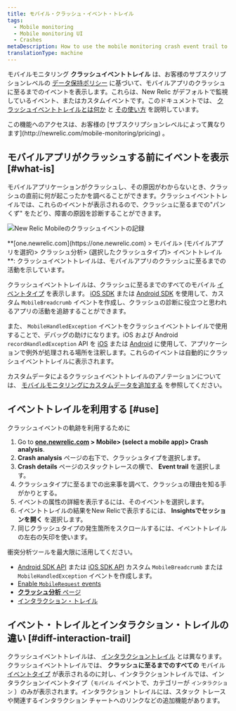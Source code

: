 ```yaml
---
title: モバイル・クラッシュ・イベント・トレイル
tags:
  - Mobile monitoring
  - Mobile monitoring UI
  - Crashes
metaDescription: How to use the mobile monitoring crash event trail to find the reasons for a mobile app crash.
translationType: machine
---
```



モバイルモニタリング **クラッシュイベントトレイル** は、お客様のサブスクリプションレベルの [データ保持ポリシー](/docs/accounts-partnerships/accounts/account-billing-usage/data-retention) に基づいて、モバイルアプリのクラッシュに至るまでのイベントを表示します。これらは、New Relic がデフォルトで監視しているイベント、またはカスタムイベントです。このドキュメントでは、 [クラッシュイベントトレイルとは何か](#what-is) と [その使い方](#use) を説明しています。

<Callout variant="tip">
  この機能へのアクセスは、お客様の [サブスクリプションレベルによって異なります](http://newrelic.com/mobile-monitoring/pricing) 。
</Callout>

## モバイルアプリがクラッシュする前にイベントを表示 [#what-is]

モバイルアプリケーションがクラッシュし、その原因がわからないとき、クラッシュの直前に何が起こったかを調べることができます。クラッシュイベントトレイルでは、これらのイベントが表示されるので、クラッシュに至るまでの"パンくず" をたどり、障害の原因を診断することができます。

<img
  src={newRelicMobileCrashEventTrail}
  title="Android-Insights-event-trail.jpg"
  alt="New Relic Mobileのクラッシュイベントの記録 "
/>

<figcaption>
  **[one.newrelic.com](https://one.newrelic.com) > モバイル> (モバイルアプリを選択)> クラッシュ分析> (選択したクラッシュタイプ)> イベントトレイル**: クラッシュイベントトレイルは、モバイルアプリのクラッシュに至るまでの活動を示しています。
</figcaption>

クラッシュイベントトレイルは、クラッシュに至るまでのすべてのモバイル [イベントタイプ](/docs/insights/explore-add-data/custom-events/insert-query-custom-mobile-app-events-attributes#event-definition) を表示します。 [iOS SDK](/docs/mobile-monitoring/new-relic-mobile-ios/install-configure/work-ios-sdk-api) または [Android SDK](/docs/mobile-monitoring/new-relic-mobile-android/android-sdk-api/recordbreadcrumb) を使用して、カスタム `MobileBreadcrumb` イベントを作成し、クラッシュの診断に役立つと思われるアプリの活動を追跡することができます。

また、 `MobileHandledException` イベントをクラッシュイベントトレイルで使用することで、デバッグの助けになります。iOS および Android `recordHandledException` API を [iOS](/docs/mobile-monitoring/new-relic-mobile-ios/ios-sdk-api/recordhandledexception-ios-sdk-api) または [Android](/docs/mobile-monitoring/new-relic-mobile-android/android-sdk-api/recordhandledexception) に使用して、アプリケーションで例外が処理される場所を注釈します。これらのイベントは自動的にクラッシュイベントトレイルに表示されます。

カスタムデータによるクラッシュイベントトレイルのアノテーションについては、 [モバイルモニタリングにカスタムデータを追加する](/docs/mobile-monitoring/new-relic-mobile/maintenance/add-custom-data-new-relic-mobile) を参照してください。

## イベントトレイルを利用する [#use]

クラッシュイベントの軌跡を利用するために

1. Go to **[one.newrelic.com](https://one.newrelic.com) > Mobile> (select a mobile app)> Crash analysis**.
2. **Crash analysis** ページの右下で、クラッシュタイプを選択します。
3. **Crash details** ページのスタックトレースの横で、 **Event trail** を選択します。
4. クラッシュタイプに至るまでの出来事を調べて、クラッシュの理由を知る手がかりとする。
5. イベントの属性の詳細を表示するには、そのイベントを選択します。
6. イベントトレイルの結果をNew Relicで表示するには、 **Insightsでセッションを開く** を選択します。
7. 同じクラッシュタイプの発生箇所をスクロールするには、イベントトレイルの左右の矢印を使います。

衝突分析ツールを最大限に活用してください。

* [Android SDK API](/docs/mobile-monitoring/new-relic-mobile-android/android-sdk-api/recordbreadcrumb) または [iOS SDK API](/docs/mobile-monitoring/new-relic-mobile-ios/ios-sdk-api/record-breadcrumb) カスタム `MobileBreadcrumb` または `MobileHandledException` イベントを作成します。
* [Enable `MobileRequest` events](/docs/mobile-monitoring/mobile-monitoring-ui/network-pages/analyze-network-requests-using-mobilerequest-event-data)
* [**クラッシュ分析** ページ](/docs/mobile-monitoring/mobile-monitoring-ui/crashes/crash-analysis-group-filter-your-crashes)
* [インタラクション・トレイル](/docs/mobile-monitoring/mobile-monitoring-ui/crashes/investigate-mobile-app-crash-report#interaction-trail)

## イベント・トレイルとインタラクション・トレイルの違い [#diff-interaction-trail]

クラッシュイベントトレイルは、 [インタラクショントレイル](/docs/mobile-monitoring/mobile-monitoring-ui/crashes/investigate-mobile-app-crash-report#interaction-trail) とは異なります。クラッシュイベントトレイルでは、 **クラッシュに至るまでのすべての** モバイル [イベントタイプ](/docs/insights/explore-add-data/custom-events/insert-query-custom-mobile-app-events-attributes#event-definition) が表示されるのに対し、インタラクショントレイルでは、インタラクションイベントタイプ（`モバイル` イベントで、カテゴリーが `インタラクション` ）のみが表示されます。インタラクション トレイルには、スタック トレースや関連するインタラクション チャートへのリンクなどの追加機能があります。
